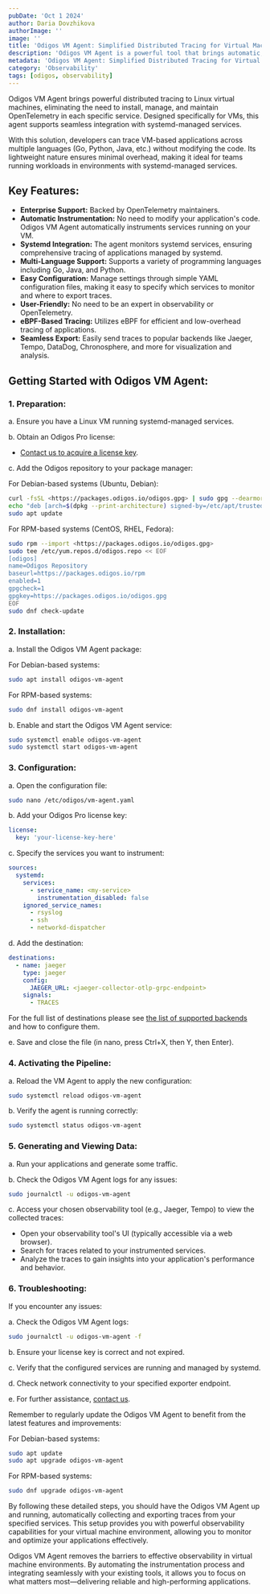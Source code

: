 ```yaml
---
pubDate: 'Oct 1 2024'
author: Daria Dovzhikova
authorImage: ''
image: ''
title: 'Odigos VM Agent: Simplified Distributed Tracing for Virtual Machines'
description: 'Odigos VM Agent is a powerful tool that brings automatic, code-free distributed tracing to Linux virtual machines, simplifying observability for systemd-managed services across multiple programming languages.'
metadata: 'Odigos VM Agent: Simplified Distributed Tracing for Virtual Machines'
category: 'Observability'
tags: [odigos, observability]
---
```


Odigos VM Agent brings powerful distributed tracing to Linux virtual machines, eliminating the need to install, manage, and maintain OpenTelemetry in each specific service. Designed specifically for VMs, this agent supports seamless integration with systemd-managed services.

With this solution, developers can trace VM-based applications across multiple languages (Go, Python, Java, etc.) without modifying the code. Its lightweight nature ensures minimal overhead, making it ideal for teams running workloads in environments with systemd-managed services.

## Key Features:

- **Enterprise Support:** Backed by OpenTelemetry maintainers.
- **Automatic Instrumentation:** No need to modify your application's code. Odigos VM Agent automatically instruments services running on your VM.
- **Systemd Integration:** The agent monitors systemd services, ensuring comprehensive tracing of applications managed by systemd.
- **Multi-Language Support:** Supports a variety of programming languages including Go, Java, and Python.
- **Easy Configuration:** Manage settings through simple YAML configuration files, making it easy to specify which services to monitor and where to export traces.
- **User-Friendly:** No need to be an expert in observability or OpenTelemetry.
- **eBPF-Based Tracing:** Utilizes eBPF for efficient and low-overhead tracing of applications.
- **Seamless Export:** Easily send traces to popular backends like Jaeger, Tempo, DataDog, Chronosphere, and more for visualization and analysis.

## Getting Started with Odigos VM Agent:

### 1. Preparation:

a. Ensure you have a Linux VM running systemd-managed services.

b. Obtain an Odigos Pro license:

- [Contact us to acquire a license key](https://odigos.slack.com/).

c. Add the Odigos repository to your package manager:

For Debian-based systems (Ubuntu, Debian):

```bash
curl -fsSL <https://packages.odigos.io/odigos.gpg> | sudo gpg --dearmor -o /etc/apt/trusted.gpg.d/odigos.gpg
echo "deb [arch=$(dpkg --print-architecture) signed-by=/etc/apt/trusted.gpg.d/odigos.gpg] <https://packages.odigos.io/deb> stable main" | sudo tee /etc/apt/sources.list.d/odigos.list > /dev/null
sudo apt update

```

For RPM-based systems (CentOS, RHEL, Fedora):

```bash
sudo rpm --import <https://packages.odigos.io/odigos.gpg>
sudo tee /etc/yum.repos.d/odigos.repo << EOF
[odigos]
name=Odigos Repository
baseurl=https://packages.odigos.io/rpm
enabled=1
gpgcheck=1
gpgkey=https://packages.odigos.io/odigos.gpg
EOF
sudo dnf check-update

```

### 2. Installation:

a. Install the Odigos VM Agent package:

For Debian-based systems:

```bash
sudo apt install odigos-vm-agent

```

For RPM-based systems:

```bash
sudo dnf install odigos-vm-agent

```

b. Enable and start the Odigos VM Agent service:

```bash
sudo systemctl enable odigos-vm-agent
sudo systemctl start odigos-vm-agent

```

### 3. Configuration:

a. Open the configuration file:

```bash
sudo nano /etc/odigos/vm-agent.yaml

```

b. Add your Odigos Pro license key:

```yaml
license:
  key: 'your-license-key-here'
```

c. Specify the services you want to instrument:

```yaml
sources:
  systemd:
    services:
      - service_name: <my-service>
        instrumentation_disabled: false
    ignored_service_names:
      - rsyslog
      - ssh
      - networkd-dispatcher
```

d. Add the destination:

```yaml
destinations:
  - name: jaeger
    type: jaeger
    config:
      JAEGER_URL: <jaeger-collector-otlp-grpc-endpoint>
    signals:
      - TRACES
```

For the full list of destinations please see [the list of supported backends](https://docs.odigos.io/backends-overview) and how to configure them.

e. Save and close the file (in nano, press Ctrl+X, then Y, then Enter).

### 4. Activating the Pipeline:

a. Reload the VM Agent to apply the new configuration:

```bash
sudo systemctl reload odigos-vm-agent

```

b. Verify the agent is running correctly:

```bash
sudo systemctl status odigos-vm-agent

```

### 5. Generating and Viewing Data:

a. Run your applications and generate some traffic.

b. Check the Odigos VM Agent logs for any issues:

```bash
sudo journalctl -u odigos-vm-agent

```

c. Access your chosen observability tool (e.g., Jaeger, Tempo) to view the collected traces:

- Open your observability tool's UI (typically accessible via a web browser).
- Search for traces related to your instrumented services.
- Analyze the traces to gain insights into your application's performance and behavior.

### 6. Troubleshooting:

If you encounter any issues:

a. Check the Odigos VM Agent logs:

```bash
sudo journalctl -u odigos-vm-agent -f

```

b. Ensure your license key is correct and not expired.

c. Verify that the configured services are running and managed by systemd.

d. Check network connectivity to your specified exporter endpoint.

e. For further assistance, [contact us](https://odigos.slack.com/).

Remember to regularly update the Odigos VM Agent to benefit from the latest features and improvements:

For Debian-based systems:

```bash
sudo apt update
sudo apt upgrade odigos-vm-agent

```

For RPM-based systems:

```bash
sudo dnf upgrade odigos-vm-agent

```

By following these detailed steps, you should have the Odigos VM Agent up and running, automatically collecting and exporting traces from your specified services. This setup provides you with powerful observability capabilities for your virtual machine environment, allowing you to monitor and optimize your applications effectively.

Odigos VM Agent removes the barriers to effective observability in virtual machine environments. By automating the instrumentation process and integrating seamlessly with your existing tools, it allows you to focus on what matters most—delivering reliable and high-performing applications.
